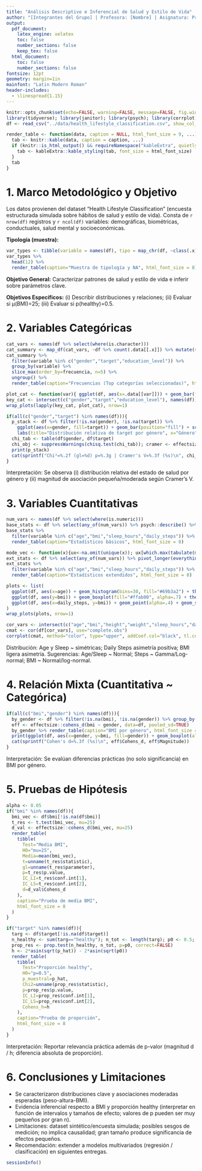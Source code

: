 ```yaml
---
title: "Análisis Descriptivo e Inferencial de Salud y Estilo de Vida"
author: "[Integrantes del Grupo] | Profesora: [Nombre] | Asignatura: Probabilidad y Estadística 2 | Fecha: `r format(Sys.Date())`"
output:
  pdf_document:
    latex_engine: xelatex
    toc: false
    number_sections: false
    keep_tex: false
  html_document:
    toc: false
    number_sections: false
fontsize: 12pt
geometry: margin=1in
mainfont: "Latin Modern Roman"
header-includes:
  - \linespread{1.15}
---
```


```r
knitr::opts_chunk$set(echo=FALSE, warning=FALSE, message=FALSE, fig.width=6.5, fig.height=4, dpi=300)
library(tidyverse); library(janitor); library(psych); library(corrplot); library(effectsize); library(patchwork); set.seed(123)
df <- read_csv("../data/health_lifestyle_classification.csv", show_col_types = FALSE) %>% clean_names()

render_table <- function(data, caption = NULL, html_font_size = 9, ...) {
  tab <- knitr::kable(data, caption = caption, ...)
  if (knitr::is_html_output() && requireNamespace("kableExtra", quietly = TRUE)) {
    tab <- kableExtra::kable_styling(tab, font_size = html_font_size)
  }
  tab
}
```

# 1. Marco Metodológico y Objetivo
Los datos provienen del dataset "Health Lifestyle Classification" (encuesta estructurada simulada sobre hábitos de salud y estilo de vida). Consta de `r nrow(df)` registros y `r ncol(df)` variables: demográficas, biométricas, conductuales, salud mental y socioeconómicas.

**Tipología (muestra):**
```r
var_types <- tibble(variable = names(df), tipo = map_chr(df, ~class(.x)[1]), na = map_int(df, ~sum(is.na(.x))), pct_na = round(100*na/nrow(df),2))
var_types %>%
  head(12) %>%
  render_table(caption="Muestra de tipología y NA", html_font_size = 8)
```
**Objetivo General:** Caracterizar patrones de salud y estilo de vida e inferir sobre parámetros clave.

**Objetivos Específicos:** (i) Describir distribuciones y relaciones; (ii) Evaluar si μ(BMI)=25; (iii) Evaluar si p(healthy)=0.5.

# 2. Variables Categóricas
```r
cat_vars <- names(df %>% select(where(is.character)))
cat_summary <- map_df(cat_vars, ~df %>% count(.data[[.x]]) %>% mutate(variable=.x) %>% rename(valor=1, frecuencia=n)) %>% group_by(variable) %>% mutate(pct=round(100*frecuencia/sum(frecuencia),1))
cat_summary %>%
  filter(variable %in% c("gender","target","education_level")) %>%
  group_by(variable) %>%
  slice_max(order_by=frecuencia, n=5) %>%
  ungroup() %>%
  render_table(caption="Frecuencias (Top categorías seleccionadas)", html_font_size = 8)
```
```r
plot_cat <- function(var){ ggplot(df, aes(x=.data[[var]])) + geom_bar(fill="#2E6F9E", alpha=0.8) + labs(title=var, x=NULL, y="Freq") + theme_minimal(base_size=9) + theme(axis.text.x=element_text(angle=30,hjust=1)) }
key_cat <- intersect(c("gender","target","education_level"), names(df))
wrap_plots(lapply(key_cat, plot_cat), nrow=1)
```
```r
if(all(c("gender","target") %in% names(df))){
  p_stack <- df %>% filter(!is.na(gender), !is.na(target)) %>%
    ggplot(aes(x=gender, fill=target)) + geom_bar(position="fill") + scale_y_continuous(labels=scales::percent) +
    labs(title="Distribución relativa de target por género", x="Género", y="Proporción", fill="Target") + theme_minimal(base_size=9)
  chi_tab <- table(df$gender, df$target)
  chi_obj <- suppressWarnings(chisq.test(chi_tab)); cramer <- effectsize::cramers_v(chi_tab)
  print(p_stack)
  cat(sprintf("Chi²=%.2f (gl=%d) p=%.3g | Cramer's V=%.3f (%s)\n", chi_obj$statistic, chi_obj$parameter, chi_obj$p.value, cramer$Cramers_v, cramer$Magnitude))
}
```
Interpretación: Se observa (i) distribución relativa del estado de salud por género y (ii) magnitud de asociación pequeña/moderada según Cramer's V.

# 3. Variables Cuantitativas
```r
num_vars <- names(df %>% select(where(is.numeric)))
base_stats <- df %>% select(any_of(num_vars)) %>% psych::describe() %>% as.data.frame() %>% rownames_to_column("variable") %>% select(variable, n, mean, sd, median, min, max, skew, kurtosis)
base_stats %>%
  filter(variable %in% c("age","bmi","sleep_hours","daily_steps")) %>%
  render_table(caption="Estadísticos básicos", html_font_size = 8)
```
```r
mode_vec <- function(x){ux<-na.omit(unique(x)); ux[which.max(tabulate(match(x,ux)))]}
ext_stats <- df %>% select(any_of(num_vars)) %>% pivot_longer(everything(), names_to="variable", values_to="value") %>% group_by(variable) %>% summarise(n=sum(!is.na(value)), mean=mean(value,na.rm=TRUE), median=median(value,na.rm=TRUE), mode=mode_vec(value), sd=sd(value,na.rm=TRUE), iqr=IQR(value,na.rm=TRUE), p25=quantile(value,0.25,na.rm=TRUE), p75=quantile(value,0.75,na.rm=TRUE), skew=psych::skew(value), kurt=psych::kurtosi(value))
ext_stats %>%
  filter(variable %in% c("age","bmi","sleep_hours","daily_steps")) %>%
  render_table(caption="Estadísticos extendidos", html_font_size = 8)
```
```r
plots <- list(
  ggplot(df, aes(x=age)) + geom_histogram(bins=30, fill="#69b3a2") + theme_minimal(base_size=9) + labs(title="Age", y="Freq"),
  ggplot(df, aes(y=bmi)) + geom_boxplot(fill="#ffab00", alpha=.7) + theme_minimal(base_size=9) + labs(title="BMI"),
  ggplot(df, aes(x=daily_steps, y=bmi)) + geom_point(alpha=.4) + geom_smooth(method="lm", se=FALSE, color="red", size=.5) + theme_minimal(base_size=9) + labs(title="BMI vs Steps", y="BMI", x="Daily Steps")
)
wrap_plots(plots, nrow=1)
```
```r
cor_vars <- intersect(c("age","bmi","height","weight","sleep_hours","daily_steps"), names(df))
cmat <- cor(df[cor_vars], use="complete.obs")
corrplot(cmat, method="color", type="upper", addCoef.col="black", tl.col="black", number.cex=.5)
```
Distribución: Age y Sleep ~ simétricas; Daily Steps asimetría positiva; BMI ligera asimetría. Sugerencias: Age/Sleep ~ Normal; Steps ~ Gamma/Log-normal; BMI ~ Normal/log-normal.

# 4. Relación Mixta (Cuantitativa ~ Categórica)
```r
if(all(c("bmi","gender") %in% names(df))){
  by_gender <- df %>% filter(!is.na(bmi), !is.na(gender)) %>% group_by(gender) %>% summarise(n=n(), mean=mean(bmi), sd=sd(bmi), median=median(bmi), q1=quantile(bmi,0.25), q3=quantile(bmi,0.75))
  eff <- effectsize::cohens_d(bmi ~ gender, data=df, pooled_sd=TRUE)
  by_gender %>% render_table(caption="BMI por género", html_font_size = 8)
  print(ggplot(df, aes(x=gender, y=bmi, fill=gender)) + geom_boxplot(alpha=.7) + theme_minimal(base_size=9) + theme(legend.position="none") + labs(title="BMI por género"))
  cat(sprintf("Cohen's d=%.3f (%s)\n", eff$Cohens_d, eff$Magnitude))
}
```
Interpretación: Se evalúan diferencias prácticas (no solo significancia) en BMI por género.

# 5. Pruebas de Hipótesis
```r
alpha <- 0.05
if("bmi" %in% names(df)){
  bmi_vec <- df$bmi[!is.na(df$bmi)]
  t_res <- t.test(bmi_vec, mu=25)
  d_val <- effectsize::cohens_d(bmi_vec, mu=25)
  render_table(
    tibble(
      Test="Media BMI",
      H0="mu=25",
      Media=mean(bmi_vec),
      t=unname(t_res$statistic),
      gl=unname(t_res$parameter),
      p=t_res$p.value,
      IC_LI=t_res$conf.int[1],
      IC_LS=t_res$conf.int[2],
      d=d_val$Cohens_d
    ),
    caption="Prueba de media BMI",
    html_font_size = 8
  )
}
```
```r
if("target" %in% names(df)){
  targ <- df$target[!is.na(df$target)]
  n_healthy <- sum(targ=="healthy"); n_tot <- length(targ); p0 <- 0.5; p_hat <- n_healthy/n_tot
  prop_res <- prop.test(n_healthy, n_tot, p=p0, correct=FALSE)
  h <- 2*asin(sqrt(p_hat)) - 2*asin(sqrt(p0))
  render_table(
    tibble(
      Test="Proporción healthy",
      H0="p=0.5",
      p_muestral=p_hat,
      Chi2=unname(prop_res$statistic),
      p=prop_res$p.value,
      IC_LI=prop_res$conf.int[1],
      IC_LS=prop_res$conf.int[2],
      Cohens_h=h
    ),
    caption="Prueba de proporción",
    html_font_size = 8
  )
}
```
Interpretación: Reportar relevancia práctica además de p-valor (magnitud d / h; diferencia absoluta de proporción).

# 6. Conclusiones y Limitaciones
- Se caracterizaron distribuciones clave y asociaciones moderadas esperadas (peso-altura-BMI).
- Evidencia inferencial respecto a BMI y proporción healthy (interpretar en función de intervalos y tamaños de efecto; valores de p pueden ser muy pequeños por gran n).
- Limitaciones: dataset sintético/encuesta simulada; posibles sesgos de medición; no implica causalidad; gran tamaño produce significancia de efectos pequeños.
- Recomendación: extender a modelos multivariados (regresión / clasificación) en siguientes entregas.

```r
sessionInfo()
```
